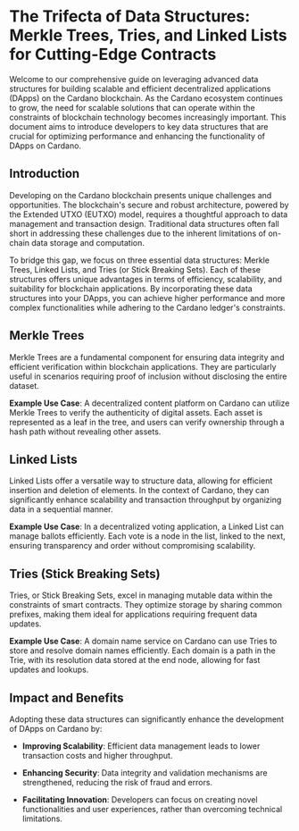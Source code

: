 # The Trifecta of Data Structures: Merkle Trees, Tries, and Linked Lists for Cutting-Edge Contracts

Welcome to our comprehensive guide on leveraging advanced data structures for building scalable and efficient decentralized applications (DApps) on the Cardano blockchain. As the Cardano ecosystem continues to grow, the need for scalable solutions that can operate within the constraints of blockchain technology becomes increasingly important. This document aims to introduce developers to key data structures that are crucial for optimizing performance and enhancing the functionality of DApps on Cardano.

## Introduction

Developing on the Cardano blockchain presents unique challenges and opportunities. The blockchain's secure and robust architecture, powered by the Extended UTXO (EUTXO) model, requires a thoughtful approach to data management and transaction design. Traditional data structures often fall short in addressing these challenges due to the inherent limitations of on-chain data storage and computation.

To bridge this gap, we focus on three essential data structures: Merkle Trees, Linked Lists, and Tries (or Stick Breaking Sets). Each of these structures offers unique advantages in terms of efficiency, scalability, and suitability for blockchain applications. By incorporating these data structures into your DApps, you can achieve higher performance and more complex functionalities while adhering to the Cardano ledger's constraints.

## Merkle Trees

Merkle Trees are a fundamental component for ensuring data integrity and efficient verification within blockchain applications. They are particularly useful in scenarios requiring proof of inclusion without disclosing the entire dataset.

**Example Use Case**: A decentralized content platform on Cardano can utilize Merkle Trees to verify the authenticity of digital assets. Each asset is represented as a leaf in the tree, and users can verify ownership through a hash path without revealing other assets.

## Linked Lists

Linked Lists offer a versatile way to structure data, allowing for efficient insertion and deletion of elements. In the context of Cardano, they can significantly enhance scalability and transaction throughput by organizing data in a sequential manner.

**Example Use Case**: In a decentralized voting application, a Linked List can manage ballots efficiently. Each vote is a node in the list, linked to the next, ensuring transparency and order without compromising scalability.

## Tries (Stick Breaking Sets)

Tries, or Stick Breaking Sets, excel in managing mutable data within the constraints of smart contracts. They optimize storage by sharing common prefixes, making them ideal for applications requiring frequent data updates.

**Example Use Case**: A domain name service on Cardano can use Tries to store and resolve domain names efficiently. Each domain is a path in the Trie, with its resolution data stored at the end node, allowing for fast updates and lookups.

## Impact and Benefits

Adopting these data structures can significantly enhance the development of DApps on Cardano by:

- **Improving Scalability**: Efficient data management leads to lower transaction costs and higher throughput.

- **Enhancing Security**: Data integrity and validation mechanisms are strengthened, reducing the risk of fraud and errors.

- **Facilitating Innovation**: Developers can focus on creating novel functionalities and user experiences, rather than overcoming technical limitations.








